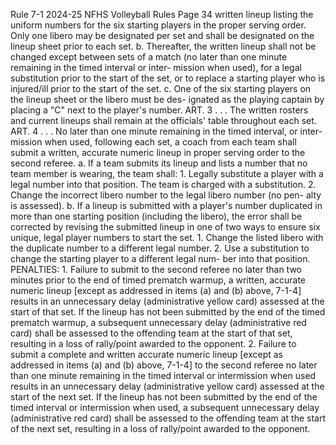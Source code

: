 Rule 7-1 2024-25 NFHS Volleyball Rules Page 34 written lineup listing the uniform numbers for the six starting players in the proper serving order. Only one libero may be designated per set and shall be designated on the lineup sheet prior to each set. b. Thereafter, the written lineup shall not be changed except between sets of a match (no later than one minute remaining in the timed interval or inter- mission when used), for a legal substitution prior to the start of the set, or to replace a starting player who is injured/ill prior to the start of the set. c. One of the six starting players on the lineup sheet or the libero must be des- ignated as the playing captain by placing a "C" next to the player's number. ART. 3 . . . The written rosters and current lineups shall remain at the officials' table throughout each set. ART. 4 . . . No later than one minute remaining in the timed interval, or inter- mission when used, following each set, a coach from each team shall submit a written, accurate numeric lineup in proper serving order to the second referee. a. If a team submits its lineup and lists a number that no team member is wearing, the team shall: 1. Legally substitute a player with a legal number into that position. The team is charged with a substitution. 2. Change the incorrect libero number to the legal libero number (no pen- alty is assessed). b. If a lineup is submitted with a player's number duplicated in more than one starting position (including the libero), the error shall be corrected by revising the submitted lineup in one of two ways to ensure six unique, legal player numbers to start the set. 1. Change the listed libero with the duplicate number to a different legal number. 2. Use a substitution to change the starting player to a different legal num- ber into that position. PENALTIES: 1. Failure to submit to the second referee no later than two minutes prior to the end of timed prematch warmup, a written, accurate numeric lineup [except as addressed in items (a) and (b) above, 7-1-4] results in an unnecessary delay (administrative yellow card) assessed at the start of that set. If the lineup has not been submitted by the end of the timed prematch warmup, a subsequent unnecessary delay (administrative red card) shall be assessed to the offending team at the start of that set, resulting in a loss of rally/point awarded to the opponent. 2. Failure to submit a complete and written accurate numeric lineup [except as addressed in items (a) and (b) above, 7-1-4] to the second referee no later than one minute remaining in the timed interval or intermission when used results in an unnecessary delay (administrative yellow card) assessed at the start of the next set. If the lineup has not been submitted by the end of the timed interval or intermission when used, a subsequent unnecessary delay (administrative red card) shall be assessed to the offending team at the start of the next set, resulting in a loss of rally/point awarded to the opponent.